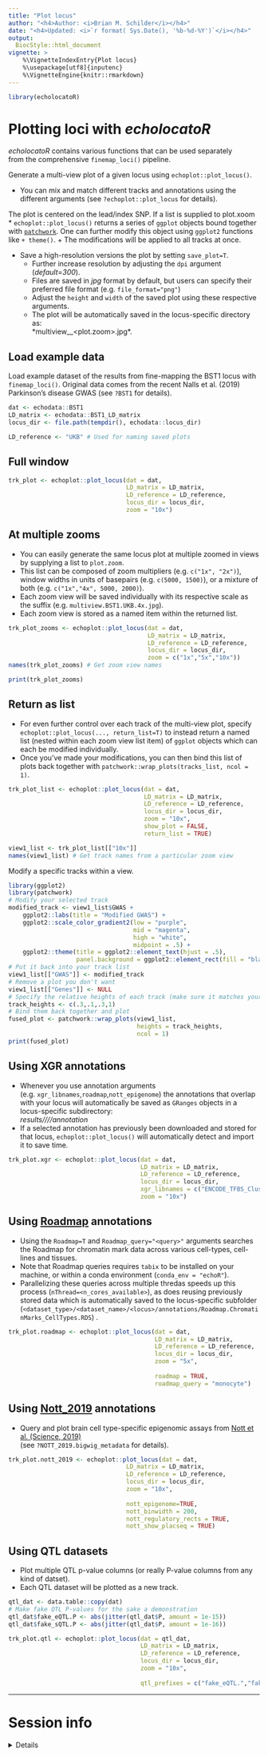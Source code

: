 ```yaml
---
title: "Plot locus"
author: "<h4>Author: <i>Brian M. Schilder</i></h4>" 
date: "<h4>Updated: <i>`r format( Sys.Date(), '%b-%d-%Y')`</i></h4>"
output:
  BiocStyle::html_document
vignette: >
    %\VignetteIndexEntry{Plot locus} 
    %\usepackage[utf8]{inputenc}
    %\VignetteEngine{knitr::rmarkdown}
---
```


```r
library(echolocatoR) 
```

# Plotting loci with *echolocatoR*

*echolocatoR* contains various functions that can be used separately  
from the comprehensive `finemap_loci()` pipeline.  

Generate a multi-view plot of a given locus using `echoplot::plot_locus()`.  

* You can mix and match different tracks and annotations using the different arguments 
(see `?echoplot::plot_locus` for details).  

The plot is centered on the lead/index SNP. If a list is supplied to plot.xoom
* `echoplot::plot_locus()` returns a series of `ggplot` objects bound together with [`patchwork`](https://patchwork.data-imaginist.com). One can further modify this object using `ggplot2` functions like `+ theme()`.
  + The modifications will be applied to all tracks at once.  
  
* Save a high-resolution versions the plot by setting `save_plot=T`.  
  + Further increase resolution by adjusting the `dpi` argument (*default=300*).
  + Files are saved in *jpg* format by default, but users can specify their preferred file format (e.g. `file_format="png"`)
  + Adjust the `height` and `width` of the saved plot using these respective arguments.
  + The plot will be automatically saved in the locus-specific directory as:  
  *multiview_<locus>_<plot.zoom>.jpg*.
   
## Load example data   

Load example dataset of the results from fine-mapping the BST1 locus with `finemap_loci()`.
Original data comes from the recent Nalls et al. (2019) Parkinson's disease GWAS (see `?BST1` for details).

```r
dat <- echodata::BST1
LD_matrix <- echodata::BST1_LD_matrix
locus_dir <- file.path(tempdir(), echodata::locus_dir)

LD_reference <- "UKB" # Used for naming saved plots 
```


## Full window

```r
trk_plot <- echoplot::plot_locus(dat = dat, 
                                 LD_matrix = LD_matrix, 
                                 LD_reference = LD_reference,
                                 locus_dir = locus_dir,
                                 zoom = "10x") 
```

## At multiple zooms

* You can easily generate the same locus plot at multiple zoomed in views by supplying a list to `plot.zoom`.  
* This list can be composed of zoom multipliers (e.g. `c("1x", "2x")`), window widths in units of basepairs (e.g. `c(5000, 1500)`), or a mixture of both (e.g. `c("1x","4x", 5000, 2000)`). 
* Each zoom view will be saved individually with its respective scale as the suffix (e.g. `multiview.BST1.UKB.4x.jpg`).  
* Each zoom view is stored as a named item within the returned list.  

```r
trk_plot_zooms <- echoplot::plot_locus(dat = dat, 
                                       LD_matrix = LD_matrix, 
                                       LD_reference = LD_reference,
                                       locus_dir = locus_dir,
                                       zoom = c("1x","5x","10x")) 
names(trk_plot_zooms) # Get zoom view names
```

```r
print(trk_plot_zooms)
```


## Return as list  

* For even further control over each track of the multi-view plot, specify `echoplot::plot_locus(..., return_list=T)` to instead return a named list (nested within each zoom view list item) of `ggplot` objects which can each be modified individually. 
* Once you've made your modifications, you can then bind this list of plots back together with `patchwork::wrap_plots(tracks_list, ncol = 1)`.  

```r
trk_plot_list <- echoplot::plot_locus(dat = dat, 
                                      LD_matrix = LD_matrix, 
                                      LD_reference = LD_reference,
                                      locus_dir = locus_dir,
                                      zoom = "10x",
                                      show_plot = FALSE,
                                      return_list = TRUE)  
```

```r
view1_list <- trk_plot_list[["10x"]]
names(view1_list) # Get track names from a particular zoom view
```

Modify a specific tracks within a view. 

```r
library(ggplot2)
library(patchwork)
# Modify your selected track
modified_track <- view1_list$GWAS + 
    ggplot2::labs(title = "Modified GWAS") +  
    ggplot2::scale_color_gradient2(low = "purple", 
                                   mid = "magenta",
                                   high = "white",
                                   midpoint = .5) +
    ggplot2::theme(title = ggplot2::element_text(hjust = .5),
                   panel.background = ggplot2::element_rect(fill = "black"))
# Put it back into your track list
view1_list[["GWAS"]] <- modified_track
# Remove a plot you don't want
view1_list[["Genes"]] <- NULL
# Specify the relative heights of each track (make sure it matches your new # of plots!)
track_heights <- c(.3,.1,.3,1)
# Bind them back together and plot
fused_plot <- patchwork::wrap_plots(view1_list, 
                                    heights = track_heights,
                                    ncol = 1)
print(fused_plot)
```


## Using XGR annotations   

* Whenever you use annotation arguments (e.g. `xgr_libnames`,`roadmap`,`nott_epigenome`)
the annotations that overlap with your locus will automatically be saved as `GRanges` objects in a locus-specific subdirectory:  
*results/<dataset_type>/<dataset_name>/<locus>/annotation* 
* If a selected annotation has previously been downloaded and stored for that locus, `echoplot::plot_locus()` will automatically detect and import it to save time.   

```r
trk_plot.xgr <- echoplot::plot_locus(dat = dat, 
                                     LD_matrix = LD_matrix, 
                                     LD_reference = LD_reference,
                                     locus_dir = locus_dir,  
                                     xgr_libnames = c("ENCODE_TFBS_ClusteredV3_CellTypes"), 
                                     zoom = "10x")
```

## Using [Roadmap](http://www.roadmapepigenomics.org/data/tables/brain) annotations

* Using the `Roadmap=T` and `Roadmap_query="<query>"` arguments searches the Roadmap for chromatin mark data across various cell-types, cell-lines and tissues.  
* Note that Roadmap queries requires `tabix` to be installed on your machine, or within a conda environment (`conda_env = "echoR"`). 
* Parallelizing these queries across multiple thredas speeds up this process (`nThread=<n_cores_available>`), as does reusing previously stored data which is automatically saved to the locus-specific subfolder (`<dataset_type>/<dataset_name>/<locus>/annotations/Roadmap.ChromatinMarks_CellTypes.RDS`) .

```r
trk_plot.roadmap <- echoplot::plot_locus(dat = dat, 
                                         LD_matrix = LD_matrix, 
                                         LD_reference = LD_reference,
                                         locus_dir = locus_dir,
                                         zoom = "5x",
                                         
                                         roadmap = TRUE, 
                                         roadmap_query = "monocyte")
```
 
## Using [Nott_2019](https://science.sciencemag.org/content/366/6469/1134.abstract)   annotations   

* Query and plot brain cell type-specific epigenomic assays from 
[Nott et al. (Science, 2019)](https://science.sciencemag.org/content/366/6469/1134.abstract)  
(see `?NOTT_2019.bigwig_metadata` for details).

```r
trk_plot.nott_2019 <- echoplot::plot_locus(dat = dat,  
                                 LD_matrix = LD_matrix, 
                                 LD_reference = LD_reference,
                                 locus_dir = locus_dir, 
                                 zoom = "10x",
                                 
                                 nott_epigenome=TRUE,  
                                 nott_binwidth = 200,
                                 nott_regulatory_rects = TRUE, 
                                 nott_show_placseq = TRUE) 
```

## Using QTL datasets  

* Plot multiple QTL p-value columns (or really P-value columns from any kind of datset).  
* Each QTL dataset will be plotted as a new track.

```r
qtl_dat <- data.table::copy(dat)
# Make fake QTL P-values for the sake a demonstration
qtl_dat$fake_eQTL.P <- abs(jitter(qtl_dat$P, amount = 1e-15))
qtl_dat$fake_sQTL.P <- abs(jitter(qtl_dat$P, amount = 1e-16))

trk_plot.qtl <- echoplot::plot_locus(dat = qtl_dat, 
                                     LD_matrix = LD_matrix, 
                                     LD_reference = LD_reference,
                                     locus_dir = locus_dir,
                                     zoom = "10x",
                                     
                                     qtl_prefixes = c("fake_eQTL.","fake_sQTL."))
```

<hr>

# Session info  

<details>  

```r
utils::sessionInfo()
```

<details>

<br>
